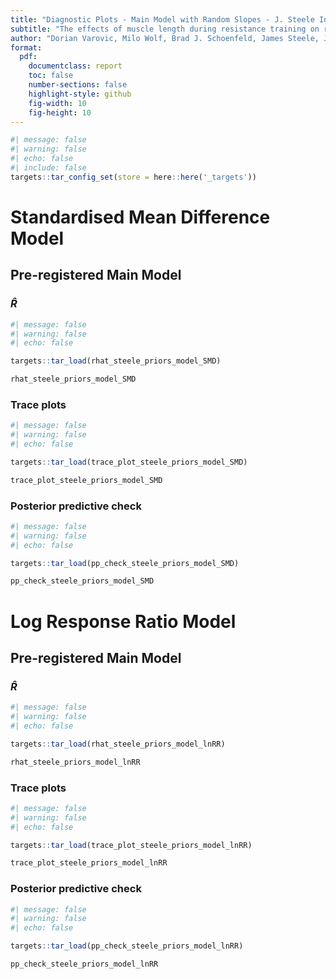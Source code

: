 ```yaml
---
title: "Diagnostic Plots - Main Model with Random Slopes - J. Steele Informed Priors"
subtitle: "The effects of muscle length during resistance training on regional hypertrophy adaptations: A systematic review and meta-analysis"
author: "Dorian Varovic, Milo Wolf, Brad J. Schoenfeld, James Steele, Jozo Grgic Pavle Mikulic"
format:
  pdf:
    documentclass: report
    toc: false
    number-sections: false
    highlight-style: github
    fig-width: 10
    fig-height: 10
---
```

```r
#| message: false
#| warning: false
#| echo: false
#| include: false
targets::tar_config_set(store = here::here('_targets'))
```

# Standardised Mean Difference Model

## Pre-registered Main Model

### $\hat{R}$

```r
#| message: false
#| warning: false
#| echo: false

targets::tar_load(rhat_steele_priors_model_SMD)

rhat_steele_priors_model_SMD 

```

### Trace plots

```r
#| message: false
#| warning: false
#| echo: false

targets::tar_load(trace_plot_steele_priors_model_SMD)

trace_plot_steele_priors_model_SMD

```

### Posterior predictive check

```r
#| message: false
#| warning: false
#| echo: false

targets::tar_load(pp_check_steele_priors_model_SMD)

pp_check_steele_priors_model_SMD

```

# Log Response Ratio Model

## Pre-registered Main Model

### $\hat{R}$

```r
#| message: false
#| warning: false
#| echo: false

targets::tar_load(rhat_steele_priors_model_lnRR)

rhat_steele_priors_model_lnRR 

```

### Trace plots

```r
#| message: false
#| warning: false
#| echo: false

targets::tar_load(trace_plot_steele_priors_model_lnRR)

trace_plot_steele_priors_model_lnRR

```

### Posterior predictive check

```r
#| message: false
#| warning: false
#| echo: false

targets::tar_load(pp_check_steele_priors_model_lnRR)

pp_check_steele_priors_model_lnRR

```


